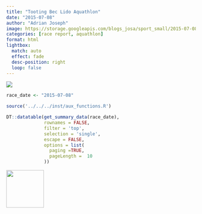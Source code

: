 ```yaml
---
title: "Tooting Bec Lido Aquathlon"
date: "2015-07-08"
author: "Adrian Joseph"
image: https://storage.googleapis.com/blogs_josa/sport_small/2015-07-08_TOOTING_BEC_LIDO_AQUATHLON/img/00.png
categories: [race report, aquathlon]
format: html
lightbox:
  match: auto
  effect: fade
  desc-position: right
  loop: false
---
```


![](https://storage.googleapis.com/blogs_josa/sport_small/2015-07-08_TOOTING_BEC_LIDO_AQUATHLON/img/00.png)

```r
race_date <- "2015-07-08"

source('../../../inst/aux_functions.R')

DT::datatable(get_summary_data(race_date),
              rownames = FALSE,
              filter = 'top',
              selection = 'single',
              escape = FALSE,
              options = list(
                paging =TRUE,
                pageLength =  10
              ))
```



::: {layout-ncol=4}
![](https://storage.googleapis.com/blogs_josa/sport_small/2015-07-08_TOOTING_BEC_LIDO_AQUATHLON/img/00.png){ width="100" group="hi" }


:::
